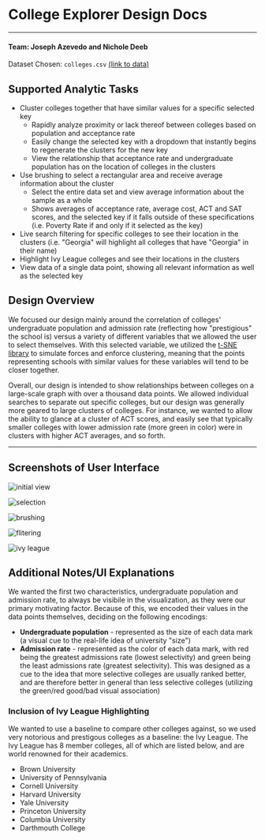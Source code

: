 # College Explorer Design Docs

---

#### Team: Joseph Azevedo and Nichole Deeb

Dataset Chosen: `colleges.csv` [(link to data)](/projects/college-explorer/assets/colleges.csv)

## Supported Analytic Tasks

- Cluster colleges together that have similar values for a specific selected key
  - Rapidly analyze proximity or lack thereof between colleges based on population and acceptance rate
  - Easily change the selected key with a dropdown that instantly begins to regenerate the clusters for the new key
  - View the relationship that acceptance rate and undergraduate population has on the location of colleges in the clusters
- Use brushing to select a rectangular area and receive average information about the cluster
  - Select the entire data set and view average information about the sample as a whole
  - Shows averages of acceptance rate, average cost, ACT and SAT scores, and the selected key if it falls outside of these specifications (i.e. Poverty Rate if and only if it selected as the key)
- Live search filtering for specific colleges to see their location in the clusters (i.e. "Georgia" will highlight all colleges that have "Georgia" in their name)
- Highlight Ivy League colleges and see their locations in the clusters
- View data of a single data point, showing all relevant information as well as the selected key

## Design Overview

We focused our design mainly around the correlation of colleges' undergraduate population and admission rate (reflecting how "prestigious" the school is) versus a variety of different variables that we allowed the user to select themselves. With this selected variable, we utilized the [t-SNE library](https://lvdmaaten.github.io/tsne/) to simulate forces and enforce clustering, meaning that the points representing schools with similar values for these variables will tend to be closer together.

Overall, our design is intended to show relationships between colleges on a large-scale graph with over a thousand data points. We allowed individual searches to separate out specific colleges, but our design was generally more geared to large clusters of colleges. For instance, we wanted to allow the ability to glance at a cluster of ACT scores, and easily see that typically smaller colleges with lower admission rate (more green in color) were in clusters with higher ACT averages, and so forth.

---

## Screenshots of User Interface

![initial view](./assets/initial.png "Initial view upon starting the cluster")

![selection](./assets/selection.png "Selection interface, where a data item turns blue and its attributes are displayed to the right")

![brushing](./assets/brushing.png "Brushing interface shown when the mouse is clicked and dragged in the data view area")

![flitering](./assets/filtering.png "The filtering interface that shows when a filter string is inputted into the filter input box")

![ivy league](./assets/ivy_league.png "Ivy league highlighting interface that shows when the Highlight Ivy League Schools button is pressed")

## Additional Notes/UI Explanations

We wanted the first two characteristics, undergraduate population and admission rate, to always be visibile in the visualization, as they were our primary motivating factor. Because of this, we encoded their values in the data points themselves, deciding on the following encodings:

- **Undergraduate population** - represented as the size of each data mark (a visual cue to the real-life idea of university "size")
- **Admission rate** - represented as the color of each data mark, with red being the greatest admissions rate (lowest selectivity) and green being the least admissions rate (greatest selectivity). This was designed as a cue to the idea that more selective colleges are usually ranked better, and are therefore better in general than less selective colleges (utilizing the green/red good/bad visual association)

### Inclusion of Ivy League Highlighting

We wanted to use a baseline to compare other colleges against, so we used very notorious and prestigous colleges as a baseline: the Ivy League. The Ivy League has 8 member colleges, all of which are listed below, and are world renowned for their academics.

- Brown University
- University of Pennsylvania
- Cornell University
- Harvard University
- Yale University
- Princeton University
- Columbia University
- Darthmouth College
